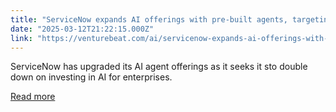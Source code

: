 ```yaml
---
title: "ServiceNow expands AI offerings with pre-built agents, targeting broader enterprise adoption"
date: "2025-03-12T21:22:15.000Z"
link: "https://venturebeat.com/ai/servicenow-expands-ai-offerings-with-pre-built-agents-targeting-broader-enterprise-adoption/"
---
```


ServiceNow has upgraded its AI agent offerings as it seeks it sto double down on investing in AI for enterprises.

[Read more](https://venturebeat.com/ai/servicenow-expands-ai-offerings-with-pre-built-agents-targeting-broader-enterprise-adoption/)
